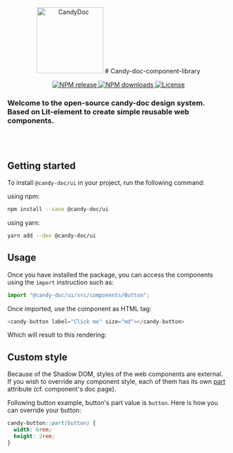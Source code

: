 
<Meta title="Introduction/Getting started" />

<style>
  {`
    .flex {
      padding: 0.5rem 0;
      display: flex;
      justify-content: center;
      gap: 15px;
    }

    candy-button::part(button) {
      min-width: 10rem;
      min-height: 2.5rem;
    }
  `}
</style>


<div align="center">
  <picture>
    <img alt="CandyDoc" width="150" src="https://user-images.githubusercontent.com/22562938/170954304-420d51b3-f499-4201-945a-df2dd105e8f6.png" />
  </picture>
  # Candy-doc-component-library
</div>

<p align="center">
  <a href="https://www.npmjs.com/package/@candy-doc/ui" alt="NPM package" target="_blank">
    <img src="https://flat.badgen.net/npm/v/@candy-doc/ui" alt="NPM release" />
  </a>
  <a href="https://www.npmjs.com/package/@candy-doc/ui" target="_blank">
    <img src="https://flat.badgen.net/npm/dt/@candy-doc/ui" alt="NPM downloads" />
  </a>
  <a href="https://github.com/Candy-Doc/candy-doc-components-library/blob/main/LICENSE" alt="License" target="_blank">
    <img src="https://flat.badgen.net/badge/license/GPL3/blue" alt="License" />
  </a>
</p>

<h3>
Welcome to the open-source candy-doc design system.<br/>
Based on Lit-element to create simple reusable web components.
</h3>

<div class="flex">
  <div class="">
    <a href="https://github.com/Candy-Doc/candy-doc-components-library">
      <candy-button class="flex" label="@candy-doc/ui"></candy-button>
    </a>
  </div>
  <div class="">
    <a href="https://github.com/Candy-Doc" class="content-center">
      <candy-button class="flex" label="@candy-doc" type="Secondary"></candy-button>
    </a>
  </div>
</div>

<br/>
<br/>

## Getting started

To install `@candy-doc/ui` in your project, run the following command:

using npm:

```bash
npm install --save @candy-doc/ui
```

using yarn:


```bash
yarn add --dev @candy-doc/ui
```

## Usage

Once you have installed the package, you can access the components using the `import` instruction such as:

```js
import "@candy-doc/ui/src/components/Button";
```

Once imported, use the component as HTML tag:

```js
<candy-button label="Click me" size="md"></candy-button>
```

Which will result to this rendering:

<candy-button label="Click me" size="md"></candy-button>

## Custom style

Because of the Shadow DOM, styles of the web components are external.<br/>
If you wish to override any component style, each of them has its own [part](https://developer.mozilla.org/fr/docs/Web/CSS/::part) attribute (cf. component's doc page).

Following button example, button's part value is `button`. Here is how you can override your button:

```css
candy-button::part(button) {
  width: 6rem;
  height: 2rem;
}
```
